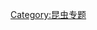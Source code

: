 {{Articles by Importance|topic=昆虫|project=昆虫|format=toc}}
{{昆虫条目统计表}}
[[Category:昆虫专题|Category:昆虫专题]]